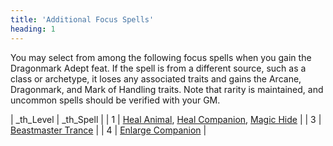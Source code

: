 ```yaml
---
title: 'Additional Focus Spells'
heading: 1
---
```


You may select from among the following focus spells when you gain the Dragonmark Adept feat. If the spell is from a different source, such as a class or archetype, it loses any associated traits and gains the Arcane, Dragonmark, and Mark of Handling traits. Note that rarity is maintained, and uncommon spells should be verified with your GM.

| \_th_Level | \_th_Spell |
| 1 | [Heal Animal](https://2e.aonprd.com/Feats.aspx?ID=1902), [Heal Companion](https://2e.aonprd.com/Feats.aspx?ID=1764), [Magic Hide](https://2e.aonprd.com/Spells.aspx?ID=774) |
| 3 | [Beastmaster Trance](https://2e.aonprd.com/Spells.aspx?ID=661) |
| 4 | [Enlarge Companion](https://2e.aonprd.com/Spells.aspx?ID=768) |
